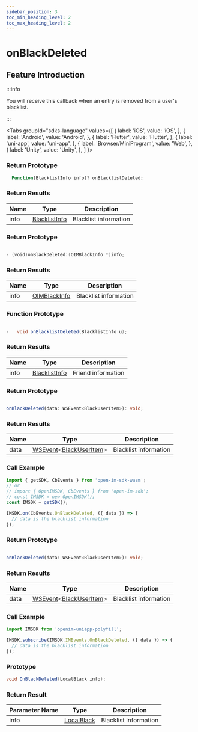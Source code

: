 ```yaml
---
sidebar_position: 3
toc_min_heading_level: 2
toc_max_heading_level: 2
---
```


# onBlackDeleted

## Feature Introduction

:::info

You will receive this callback when an entry is removed from a user's blacklist.

:::

<Tabs
groupId="sdks-language"
values={[
{ label: 'iOS', value: 'iOS', },
{ label: 'Android', value: 'Android', },
{ label: 'Flutter', value: 'Flutter', },
{ label: 'uni-app', value: 'uni-app', },
{ label: 'Browser/MiniProgram', value: 'Web', },
{ label: 'Unity', value: 'Unity', },
]
}>

<TabItem value="Flutter">

### Return Prototype

```dart showLineNumbers
  Function(BlacklistInfo info)? onBlacklistDeleted;
```

### Return Results

| Name | Type                                                  | Description        |
| ---- | ----------------------------------------------------- | ------------------ |
| info | [BlacklistInfo](/class/friend/blackInfo.mdx) | Blacklist information |

</TabItem>

<TabItem value="iOS">

### Return Prototype

```swift showLineNumbers

- (void)onBlackDeleted:(OIMBlackInfo *)info;

```

### Return Results

| Name | Type                                                 | Description        |
| ---- | ---------------------------------------------------- | ------------------ |
| info | [OIMBlackInfo](/class/friend/blackInfo.mdx) | Blacklist information |

</TabItem>

<TabItem value="Android">

### Function Prototype

```Java showLineNumbers

-   void onBlacklistDeleted(BlacklistInfo u);

```

### Return Results

| Name | Type                                                  | Description        |
| ---- | ----------------------------------------------------- | ------------------ |
| info | [BlacklistInfo](/class/friend/blackInfo.mdx) | Friend information |

</TabItem>

<TabItem value="Web">

### Return Prototype

```ts showLineNumbers

onBlackDeleted(data: WSEvent<BlackUserItem>): void;

```

### Return Results

| Name | Type                                                                                           | Description        |
| ---- | ---------------------------------------------------------------------------------------------- | ------------------ |
| data | [WSEvent](/class/response.mdx)<[BlackUserItem](/class/friend/blackInfo.mdx)> | Blacklist information |

### Call Example

```js showLineNumbers
import { getSDK, CbEvents } from 'open-im-sdk-wasm';
// or
// import { OpenIMSDK, CbEvents } from 'open-im-sdk';
// const IMSDK = new OpenIMSDK();
const IMSDK = getSDK();

IMSDK.on(CbEvents.OnBlackDeleted, ({ data }) => {
  // data is the blacklist information
});
```

</TabItem>

<TabItem value="uni-app">

### Return Prototype

```ts showLineNumbers

onBlackDeleted(data: WSEvent<BlackUserItem>): void;

```

### Return Results

| Name | Type                                                                                           | Description        |
| ---- | ---------------------------------------------------------------------------------------------- | ------------------ |
| data | [WSEvent](/class/response.mdx)<[BlackUserItem](/class/friend/blackInfo.mdx)> | Blacklist information |

### Call Example

```js showLineNumbers
import IMSDK from 'openim-uniapp-polyfill';

IMSDK.subscribe(IMSDK.IMEvents.OnBlackDeleted, ({ data }) => {
  // data is the blacklist information
});
```

</TabItem>

<TabItem value="Unity">

### Prototype

```C# showLineNumbers
void OnBlackDeleted(LocalBlack info);
```

### Return Result

| Parameter Name  | Type                                                  | Description     |
| ---- | ----------------------------------------------------- | -------- |
| info | [LocalBlack](/class/friend/blackInfo.mdx) |  Blacklist information  |

</TabItem>

</Tabs>